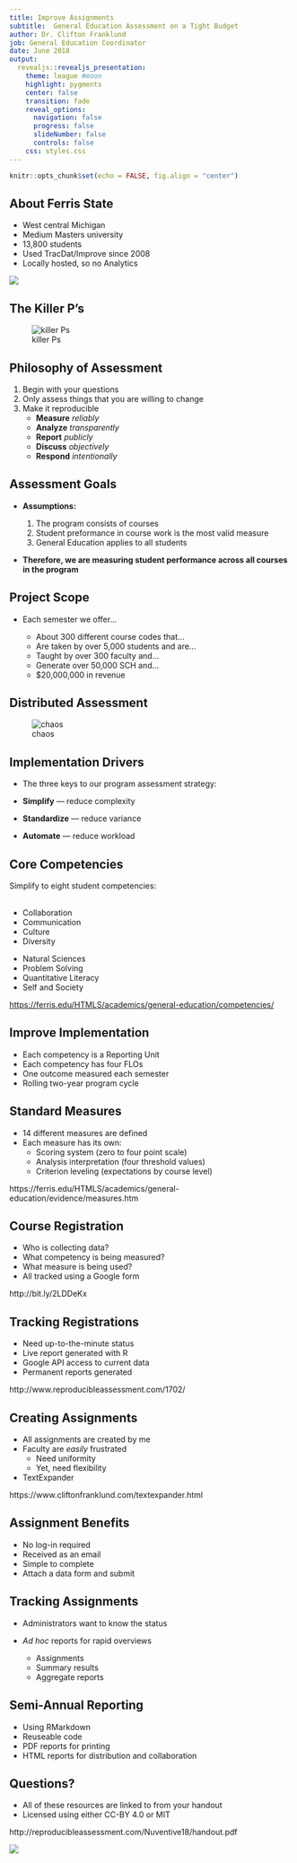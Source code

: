 ```yaml
---
title: Improve Assignments 
subtitle:  General Education Assessment on a Tight Budget
author: Dr. Clifton Franklund
job: General Education Coordinator
date: June 2018
output:
  revealjs::revealjs_presentation:
    theme: league #moon
    highlight: pygments
    center: false
    transition: fade
    reveal_options:
      navigation: false
      progress: false
      slideNumber: false
      controls: false
    css: styles.css
---
```


```r
knitr::opts_chunk$set(echo = FALSE, fig.align = "center")
```
## About Ferris State
<div id="left">
* West central Michigan
* Medium Masters university
* 13,800 students
* Used TracDat/Improve since 2008
* Locally hosted, so no Analytics

</div>
<div id="right">
<section class = "plain">
![](images/Ferris.jpg) 
</section>

## The Killer P's
<section class = "plain">
![killer Ps](images/killer_p.png) 
</section>

## Philosophy of Assessment
1. Begin with your questions
1. Only assess things that you are willing to change
1. Make it reproducible
	* **Measure** _reliably_
	* **Analyze** _transparently_
	* **Report** _publicly_
	* **Discuss** _objectively_
	* **Respond** _intentionally_

## Assessment Goals
* **Assumptions:**

	1. The program consists of courses
	1. Student preformance in course work is the most valid measure
	1. General Education applies to all students

* **Therefore, we are measuring student performance across all courses in the program**

## Project Scope
* Each semester we offer...

	* About 300 different course codes that...
	* Are taken by over 5,000 students and are...
	* Taught by over 300 faculty and...
	* Generate over 50,000 SCH and...
	* $20,000,000 in revenue

## Distributed Assessment
<section class = "plain">
![chaos](images/chaos.jpg)
</section>

## Implementation Drivers
* The three keys to our program assessment strategy:

* **Simplify** — reduce complexity  

* **Standardize** — reduce variance

* **Automate** — reduce workload

## Core Competencies  
Simplify to eight student competencies:
<br /><br />
<div id="left">
* Collaboration
* Communication
* Culture
* Diversity
</div>
<div id="right">
* Natural Sciences
* Problem Solving
* Quantitative Literacy
* Self and Society
</div>

[https://ferris.edu/HTMLS/academics/general-education/competencies/](https://ferris.edu/HTMLS/academics/general-education/competencies/)

## Improve Implementation
* Each competency is a Reporting Unit
* Each competency has four FLOs
* One outcome measured each semester
* Rolling two-year program cycle

## Standard Measures
* 14 different measures are defined
* Each measure has its own:
	* Scoring system (zero to four point scale)
	* Analysis interpretation (four threshold values)
	* Criterion leveling (expectations by course level)

https://ferris.edu/HTMLS/academics/general-education/evidence/measures.htm


## Course Registration

* Who is collecting data?
* What competency is being measured?
* What measure is being used?
* All tracked using a Google form

http://bit.ly/2LDDeKx

## Tracking Registrations

* Need up-to-the-minute status
* Live report generated with R
* Google API access to current data
* Permanent reports generated

http://www.reproducibleassessment.com/1702/

## Creating Assignments

* All assignments are created by me
* Faculty are _easily_ frustrated
	* Need uniformity
	* Yet, need flexibility
* TextExpander

https://www.cliftonfranklund.com/textexpander.html

## Assignment Benefits

* No log-in required
* Received as an email
* Simple to complete
* Attach a data form and submit

## Tracking Assignments

* Administrators want to know the status
* _Ad hoc_ reports for rapid overviews  

	* Assignments
	* Summary results
	* Aggregate reports

## Semi-Annual Reporting

* Using RMarkdown
* Reuseable code
* PDF reports for printing
* HTML reports for distribution and collaboration



## Questions?

* All of these resources are linked to from your handout
* Licensed using either CC-BY 4.0 or MIT

http://reproducibleassessment.com/Nuventive18/handout.pdf

<section class = "plain">
![](images/businessCard.jpg) 
</section>
